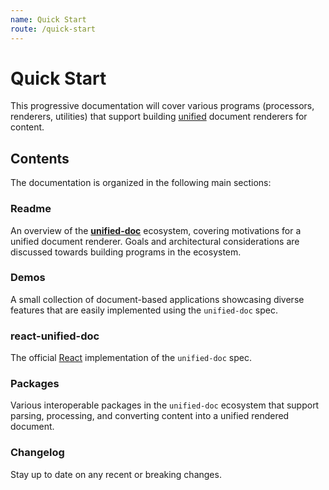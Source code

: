 ```yaml
---
name: Quick Start
route: /quick-start
---
```



# Quick Start

This progressive documentation will cover various programs (processors, renderers, utilities) that support building [unified][unified] document renderers for content.

## Contents

The documentation is organized in the following main sections:

<Link to="/readme"><h3>Readme</h3></Link>

An overview of the [**unified-doc**][unified-doc] ecosystem, covering motivations for a unified document renderer.  Goals and architectural considerations are discussed towards building programs in the ecosystem.

<Link to="/demos/ebook"><h3>Demos</h3></Link>

A small collection of document-based applications showcasing diverse features that are easily implemented using the `unified-doc` spec.

<Link to="/react-unified-doc/readme"><h3>react-unified-doc</h3></Link>

The official [React][react] implementation of the `unified-doc` spec.

<Link to="/packages/hast-util-annotate"><h3>Packages</h3></Link>

Various interoperable packages in the `unified-doc` ecosystem that support parsing, processing, and converting content into a unified rendered document.

<Link to="/changelog"><h3>Changelog</h3></Link>

Stay up to date on any recent or breaking changes.

<!-- Links -->
[react]: https://github.com/facebook/react
[unified]: https://unifiedjs.com/
[unified-doc]: https://github.com/chrisrzhou/unified-doc
